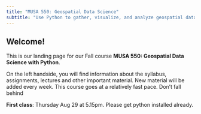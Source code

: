 ```yaml
---
title: "MUSA 550: Geospatial Data Science"
subtitle: "Use Python to gather, visualize, and analyze geospatial data with an urban planning and public policy focus"
---
```


## Welcome!

This is our landing page for our Fall course **MUSA 550: Geospatial Data Science with Python**.

On the left handside, you will find information about the syllabus, assignments, lectures and other important material. New material will be added every week. This course goes at a relatively fast pace. Don't fall behind


::: {.callout-important}
**First class**: Thursday Aug 29 at 5.15pm. Please get python installed already. 
:::
